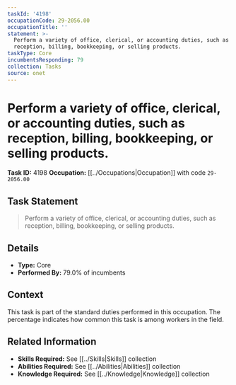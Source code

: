 ```yaml
---
taskId: '4198'
occupationCode: 29-2056.00
occupationTitle: ''
statement: >-
  Perform a variety of office, clerical, or accounting duties, such as
  reception, billing, bookkeeping, or selling products.
taskType: Core
incumbentsResponding: 79
collection: Tasks
source: onet
---
```

# Perform a variety of office, clerical, or accounting duties, such as reception, billing, bookkeeping, or selling products.

**Task ID:** 4198
**Occupation:** [[../Occupations|Occupation]] with code `29-2056.00`

## Task Statement

> Perform a variety of office, clerical, or accounting duties, such as reception, billing, bookkeeping, or selling products.

## Details

- **Type:** Core
- **Performed By:** 79.0% of incumbents

## Context

This task is part of the standard duties performed in this occupation. The percentage indicates how common this task is among workers in the field.

## Related Information

- **Skills Required:** See [[../Skills|Skills]] collection
- **Abilities Required:** See [[../Abilities|Abilities]] collection
- **Knowledge Required:** See [[../Knowledge|Knowledge]] collection
